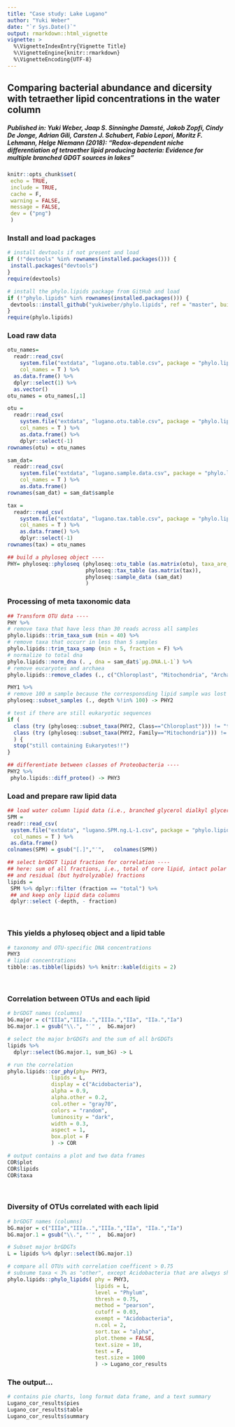 ```yaml
---
title: "Case study: Lake Lugano"
author: "Yuki Weber"
date: "`r Sys.Date()`"
output: rmarkdown::html_vignette
vignette: >
  %\VignetteIndexEntry{Vignette Title}
  %\VignetteEngine{knitr::rmarkdown}
  %\VignetteEncoding{UTF-8}
---
```

## Comparing bacterial abundance and dicersity with tetraether lipid concentrations in the water column
##### Published in:   *Yuki Weber, Jaap S. Sinninghe Damsté, Jakob Zopfi, Cindy De Jonge, Adrian Gili, Carsten J. Schubert, Fabio Lepori, Moritz F. Lehmann, Helge Niemann (2018): **"Redox-dependent niche differentiation of tetraether lipid producing bacteria: Evidence for multiple branched GDGT sources in lakes"***


```r
knitr::opts_chunk$set(
 echo = TRUE,
 include = TRUE,
 cache = F,
 warning = FALSE,
 message = FALSE,
 dev = ("png")
 )
```

### Install and load packages
```r
# install devtools if not present and load
if (!"devtools" %in% rownames(installed.packages())) {
 install.packages("devtools")
}
require(devtools)

# install the phylo.lipids package from GitHub and load
if (!"phylo.lipids" %in% rownames(installed.packages())) {
 devtools::install_github("yukiweber/phylo.lipids", ref = "master", build_vignettes = F)
}
require(phylo.lipids)
```

### Load raw data
```r
otu_names=
  readr::read_csv(
    system.file("extdata", "lugano.otu.table.csv", package = "phylo.lipids"),
    col_names = T ) %>% 
  as.data.frame() %>%
  dplyr::select(1) %>%
  as.vector() 
otu_names = otu_names[,1] 

otu =
  readr::read_csv(
    system.file("extdata", "lugano.otu.table.csv", package = "phylo.lipids"),
    col_names = T ) %>%
    as.data.frame() %>%
    dplyr::select(-1)
rownames(otu) = otu_names

sam_dat=
  readr::read_csv(
    system.file("extdata", "lugano.sample.data.csv", package = "phylo.lipids"),
    col_names = T ) %>% 
    as.data.frame()
rownames(sam_dat) = sam_dat$sample

tax = 
  readr::read_csv(
    system.file("extdata", "lugano.tax.table.csv", package = "phylo.lipids"),
    col_names = T ) %>%
    as.data.frame() %>%
    dplyr::select(-1)
rownames(tax) = otu_names

## build a phyloseq object ----
PHY= phyloseq::phyloseq (phyloseq::otu_table (as.matrix(otu), taxa_are_rows = TRUE),
                         phyloseq::tax_table (as.matrix(tax)),
                         phyloseq::sample_data (sam_dat)
                         )
```

### Processing of meta taxonomic data
```r

## Transform OTU data ----
PHY %>%
# remove taxa that have less than 30 reads across all samples
phylo.lipids::trim_taxa_sum (min = 40) %>% 
# remove taxa that occurr in less than 5 samples
phylo.lipids::trim_taxa_samp (min = 5, fraction = F) %>%
# normalize to total dna
phylo.lipids::norm_dna (. , dna = sam_dat$`µg.DNA.L-1`) %>%
# remove eucaryotes and archaea
phylo.lipids::remove_clades (., c("Chloroplast", "Mitochondria", "Archaea")) -> PHY1

PHY1 %>%
# remove 100 m sample because the corresponsding lipid sample was lost
phyloseq::subset_samples (., depth %!in% 100) -> PHY2

# test if there are still eukaryotic sequences
if (
  class (try (phyloseq::subset_taxa(PHY2, Class=="Chloroplast"))) != "try-error" & 
  class (try (phyloseq::subset_taxa(PHY2, Family=="Mitochondria"))) != "try-error"
  ) { 
  stop("still containing Eukaryotes!!")
}

## differentiate between classes of Proteobacteria ----
PHY2 %>%
 phylo.lipids::diff_proteo() -> PHY3
```

### Load and prepare raw lipid data
```r
## load water column lipid data (i.e., branched glycerol dialkyl glycerol tetraethers: brGDGTs) -----
SPM =
readr::read_csv(
 system.file("extdata", "lugano.SPM.ng.L-1.csv", package = "phylo.lipids"),
  col_names = T ) %>% 
 as.data.frame() 
colnames(SPM) = gsub("[.]","′",   colnames(SPM))

## select brGDGT lipid fraction for correlation ---- 
## here: sum of all fractions, i.e., total of core lipid, intact polar lipid, 
## and residual (but hydrolyzable) fractions
lipids =
 SPM %>% dplyr::filter (fraction == "total") %>%
 ## and keep only lipid data columns 
 dplyr::select (-depth, - fraction)
```

&nbsp;

### This yields a phyloseq object and a lipid table
```r
# taxonomy and OTU-specific DNA concentrations
PHY3
# lipid concentrations
tibble::as.tibble(lipids) %>% knitr::kable(digits = 2)
```

&nbsp;

### Correlation between OTUs and each lipid
```r
# brGDGT names (columns)
bG.major = c("IIIa","IIIa..","IIIa.","IIa", "IIa.","Ia")
bG.major.1 = gsub("\\.", "′" ,  bG.major) 

# select the major brGDGTs and the sum of all brGDGTs
lipids %>%
  dplyr::select(bG.major.1, sum_bG) -> L

# run the correlation
phylo.lipids::cor_phy(phy= PHY3,
              lipids = L,
              display = c("Acidobacteria"),
              alpha = 0.9,
              alpha.other = 0.2,
              col.other = "gray70",
              colors = "random",
              luminosity = "dark",
              width = 0.3,
              aspect = 1,
              box.plot = F
              ) -> COR

# output contains a plot and two data frames
COR$plot
COR$lipids 
COR$taxa 

```

&nbsp;

### Diversity of OTUs correlated with each lipid
```r
# brGDGT names (columns)
bG.major = c("IIIa","IIIa..","IIIa.","IIa", "IIa.","Ia")
bG.major.1 = gsub("\\.", "′" ,  bG.major) 

# Subset major brGDGTs
L = lipids %>% dplyr::select(bG.major.1)

# compare all OTUs with correlation coefficent > 0.75
# subsume taxa < 3% as "other", except Acidobacteria that are alwqys shown
phylo.lipids::phylo_lipids( phy = PHY3, 
                            lipids = L,
                            level = "Phylum",
                            thresh = 0.75,
                            method = "pearson",
                            cutoff = 0.03,
                            exempt = "Acidobacteria",
                            n.col = 2,
                            sort.tax = "alpha",
                            plot.theme = FALSE,
                            text.size = 10,
                            test = F,
                            test.size = 1000
                            ) -> Lugano_cor_results
```

### The output...
```r
# contains pie charts, long format data frame, and a text summary
Lugano_cor_results$pies
Lugano_cor_results$table
Lugano_cor_results$summary
```

